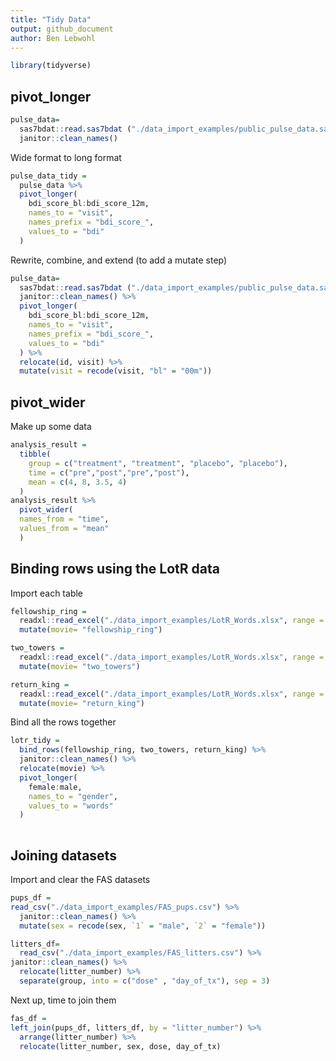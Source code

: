 ```yaml
---
title: "Tidy Data"
output: github_document
author: Ben Lebwohl
---
```


```r
library(tidyverse)
```

## pivot_longer

```r
pulse_data=
  sas7bdat::read.sas7bdat ("./data_import_examples/public_pulse_data.sas7bdat") %>%
  janitor::clean_names()
```

Wide format to long format

```r
pulse_data_tidy = 
  pulse_data %>% 
  pivot_longer(
    bdi_score_bl:bdi_score_12m, 
    names_to = "visit",
    names_prefix = "bdi_score_",
    values_to = "bdi"
  )
```

Rewrite, combine, and extend (to add a mutate step)

```r
pulse_data=
  sas7bdat::read.sas7bdat ("./data_import_examples/public_pulse_data.sas7bdat") %>%
  janitor::clean_names() %>%
  pivot_longer(
    bdi_score_bl:bdi_score_12m, 
    names_to = "visit",
    names_prefix = "bdi_score_",
    values_to = "bdi"
  ) %>%
  relocate(id, visit) %>%
  mutate(visit = recode(visit, "bl" = "00m"))

```

## pivot_wider

Make up some data

```r
analysis_result =
  tibble(
    group = c("treatment", "treatment", "placebo", "placebo"),
    time = c("pre","post","pre","post"),
    mean = c(4, 8, 3.5, 4)
  )
analysis_result %>% 
  pivot_wider(
  names_from = "time",
  values_from = "mean"
  )
```

## Binding rows using the LotR data

Import each table

```r
fellowship_ring = 
  readxl::read_excel("./data_import_examples/LotR_Words.xlsx", range = "B3:D6") %>% 
  mutate(movie= "fellowship_ring")

two_towers = 
  readxl::read_excel("./data_import_examples/LotR_Words.xlsx", range = "F3:H6") %>% 
  mutate(movie= "two_towers")

return_king = 
  readxl::read_excel("./data_import_examples/LotR_Words.xlsx", range = "J3:L6") %>% 
  mutate(movie= "return_king")
```

Bind all the rows together

```r
lotr_tidy =
  bind_rows(fellowship_ring, two_towers, return_king) %>% 
  janitor::clean_names() %>% 
  relocate(movie) %>% 
  pivot_longer(
    female:male,
    names_to = "gender",
    values_to = "words"
  )
  
```
## Joining datasets

Import and clear the FAS datasets
```r
pups_df =
read_csv("./data_import_examples/FAS_pups.csv") %>% 
  janitor::clean_names() %>% 
  mutate(sex = recode(sex, `1` = "male", `2` = "female"))

litters_df=
  read_csv("./data_import_examples/FAS_litters.csv") %>% 
janitor::clean_names() %>%
  relocate(litter_number) %>% 
  separate(group, into = c("dose" , "day_of_tx"), sep = 3)
```

Next up, time to join them
```r
fas_df =
left_join(pups_df, litters_df, by = "litter_number") %>% 
  arrange(litter_number) %>% 
  relocate(litter_number, sex, dose, day_of_tx)
```

